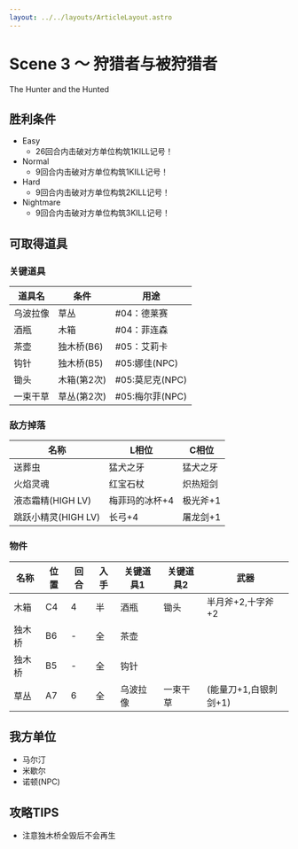 ```yaml
---
layout: ../../layouts/ArticleLayout.astro
---
```

# Scene 3 ～ 狩猎者与被狩猎者  

The Hunter and the Hunted

## 胜利条件 

- Easy
  - 26回合内击破对方单位构筑1KILL记号！
- Normal
  - 9回合内击破对方单位构筑1KILL记号！
- Hard
  - 9回合内击破对方单位构筑2KILL记号！
- Nightmare
  - 9回合内击破对方单位构筑3KILL记号！

## 可取得道具 

### 关键道具

|道具名|条件|用途|
|---|---|---|
|乌波拉像|草丛|#04：德莱赛|
|酒瓶|木箱|#04：菲连森|
|茶壶|独木桥(B6)|#05：艾莉卡|
|钩针|独木桥(B5)|#05:娜佳(NPC)|
|锄头|木箱(第2次)|#05:莫尼克(NPC)|
|一束干草|草丛(第2次)|#05:梅尔菲(NPC)|

### 敌方掉落

|名称|L相位|C相位|
|---|---|---|
|送葬虫|猛犬之牙|猛犬之牙|
|火焰灵魂|红宝石杖|炽热短剑|
|液态霜精(HIGH LV)|梅菲玛的冰杯+4|极光斧+1|
|跳跃小精灵(HIGH LV)|长弓+4|屠龙剑+1|

### 物件

|名称|位置|回合|入手|关键道具1|关键道具2|武器|
|---|---|---|---|---|---|---|
|木箱|C4|4|半|酒瓶|锄头|半月斧+2,十字斧+2|
|独木桥|B6|-|全|茶壶|||
|独木桥|B5|-|全|钩针|||
|草丛|A7|6|全|乌波拉像|一束干草|(能量刀+1,白银刺剑+1)|

## 我方单位 

- 马尔汀
- 米歇尔
- 诺顿(NPC)

## 攻略TIPS 

- 注意独木桥全毁后不会再生

